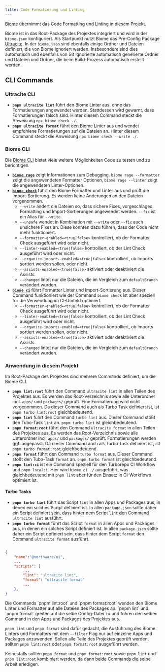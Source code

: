 ```yaml
---
title: Code Formatierung und Linting
---
```


[Biome](https://biomejs.dev/) übernimmt das Code Formatting und Linting in diesem Projekt.

Biome ist in das Root-Package des Projektes integriert und wird in der `biome.json` konfiguriert. Als Startpunkt nutzt Biome das Pre-Config Package [Ultracite](https://www.ultracite.dev/). In der `biome.json` sind ebenfalls einige Ordner und Dateien definiert, die von Biome ignoriert werden. Insbesondere sind dies automatisch und ebenfalls von Git ignorierte automatisch generierte Ordner und Dateien und Ordner, die beim Build-Prozess automatisch erstellt werden.

## CLI Commands

### Ultracite CLI

- **`pnpm ultracite lint`** führt den Biome Linter aus, ohne das Formatierungen angewendet werden. Stattdessen wird gewarnt, dass Formatierungen falsch sind. Hinter diesem Command steckt die Anweisung `npx biome check ./`.
- **`pnpm ultracite format`** führt den Biome Linter aus und wendet empfohlene Formatierungen auf die Dateien an. Hinter diesem Command steckt die Anweisung `npx biome check --write ./`.

### Biome CLI

Die [Biome CLI](https://biomejs.dev/reference/cli/) bietet viele weitere Möglichkeiten Code zu testen und zu berichtigen.

- [**`biome rage`**](https://biomejs.dev/reference/cli/#biome-rage) zeigt Informationen zum Debugging. `biome rage --formatter` zeigt die angewendeten Formatter Optionen, `biome rage --linter` zeigt die angewendeten Linter-Optionen.
- [**`biome check`**](https://biomejs.dev/reference/cli/#biome-check) führt den Biome Formatter und Linter aus und prüft die Import-Sortierung. Es werden keine Änderungen an den Dateien vorgenommen.
  - `--write` ändert die Dateien so, dass sichere Fixes, vorgeschlages Formatting und Import-Sortierungen angewendet werden. `--fix` ist ein Alias für `--write`
  - `--unsafe` wendet in Kombination mit `--write` oder `--fix` auch unsichere Fixes an. Diese könnten dazu führen, dass der Code nicht mehr funktioniert.
  - `--formatter-enabled=<true|false>` kontrolliert, ob der Formatter Check ausgeführt wird oder nicht.
  - `--linter-enabled=<true|false>` kontrolliert, ob der Lint Check ausgeführt wird oder nicht.
  - `--organize-imports-enabled=<true|false>` kontrolliert, ob Imports sortiert werden sollen, oder nicht.
  - `--assists-enabled=<true|false>` aktiviert oder deaktiviert die Assists.
  - `--changed` lintet nur die Dateien, die im Vergleich zum `defaultBranch` verändert wurden.
- [**`biome ci`**](https://biomejs.dev/reference/cli/#biome-ci) führt Formatter Linter und Import-Sortierung aus. Dieser Command funktioniert wie der Command `biome check` ist aber speziell für die Verwendung im CI-Umfeld optimiert.
  - `--formatter-enabled=<true|false>` kontrolliert, ob der Formatter Check ausgeführt wird oder nicht.
  - `--linter-enabled=<true|false>` kontrolliert, ob der Lint Check ausgeführt wird oder nicht.
  - `--organize-imports-enabled=<true|false>` kontrolliert, ob Imports sortiert werden sollen, oder nicht.
  - `--assists-enabled=<true|false>` aktiviert oder deaktiviert die Assists.
  - `--changed` lintet nur die Dateien, die im Vergleich zum `defaultBranch` verändert wurden.

### Anwendung in diesem Projekt

Im Root-Package des Projektes sind mehrere Commands definiert, um die Biome CLI.

- **`pnpm lint:root`** führt den Command `ultracite lint` in allen Teilen des Projektes aus. Es werden das Root-Verzeichnis sowie alle Unterordner incl. `apps/` und `packages/` geprüft. Eine Formatierung wird nicht vorgenommen. Da dieser Command auch als Turbo Task definiert ist, ist `pnpm turbo lint:root` gleichbedeutend.
- **`pnpm lint`** führt den Command `turbo lint` aus. Dieser Command stößt den Tubo-Task `lint` an. `pnpm turbo lint` ist gleichbedeutend.
- **`pnpm format:root`** führt den Command `ultracite format` in allen Teilen des Projektes aus. Es werden das Root-Verzeichnis sowie alle Unterordner incl. `apps/` und `packages/` geprüft. Formatierungen werden ggf. angepasst. Da dieser Command auch als Turbo Task definiert ist, ist `pnpm turbo format:root` gleichbedeutend.
- **`pnpm format`** führt den Command `turbo format` aus. Dieser Command stößt den Tubo-Task `format` an. `pnpm turbo format` ist gleichbedeutend.
- **`pnpm lint:ci`** ist ein Command speziell für den Turborepo CI Workflow und `pnpm localci`. Hier wird `biome ci ./` ausgeführt, was gleichbedeutend mit `pnpm lint` aber für den Einsatz in CI-Workflows optimiert ist.

#### Turbo Tasks

- **`pnpm turbo lint`** führt das Script `lint` in allen Apps und Packages aus, in denen ein solches Script definiert ist. In allen `package.json` sollte daher ein Script definiert sein, dass hinter dem Script `lint` den Command `ultracite lint` ausführt.
- **`pnpm turbo format`** führt das Script `format` in allen Apps und Packages aus, in denen ein solches Script definiert ist. In allen `package.json` sollte daher ein Script definiert sein, dass hinter dem Script `format` den Command `ultracite format` ausführt.

```json title="package.json"

{
    "name":"@northware/ui",
    ...
    "scripts": {
        ...
        "lint": "ultracite lint",
        "format": "ultracite format"
        ...
    },
}

```
<Callout type="info">
Die Commands `pnpm lint:root` und `pnpm format:root` wenden den Biome Linter und Formatter auf alle Dateien des Packages an. 
`pnpm lint` und `pnpm format` greifen auf die selbe Config-Datei zu und führen den selben Command in den Apps und Packages des Projektes aus.

`pnpm lint` und `pnpm format` sind dafür gedacht, die Ausführung des Biome Linters und Formatters mit dem `--filter` Flag nur auf einzelne Apps und Packages anzuwenden. 
Sollen alle Teile des Projektes geprüft werden, sollten `pnpm lint:root` oder `pnpm format:root` ausgeführt werden.

Keinesfalls sollten `pnpm format` und `pnpm format:root` sowie `pnpm lint` und `pnpm lint:root` kombiniert werden, da dann beide Commands die selbe Arbeit erledigen.
</Callout>
